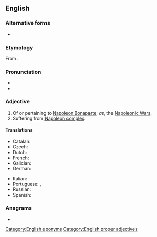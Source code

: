 ==English==

===Alternative forms===
* {{alter|en|Napoléonic}}

===Etymology===
From {{suffix|en|Napoleon|ic}}.

===Pronunciation===
* {{IPA|en|/nəˌpoʊliˈɒnɪk/}}
* {{enPR|nə.pō'.lē.ŏnʹ.ĭk}}

===Adjective===
{{en-adj|-}}

# Of or pertaining to [[w:Napoleon Bonaparte|Napoleon Bonaparte]]; ''as'', the [[w:Napoleonic Wars|Napoleonic Wars]].
# Suffering from [[Napoleon complex]].

====Translations====
{{trans-top|of or pertaining to Napoleon Bonaparte}}
* Catalan: {{t+|ca|napoleònic}}
* Czech: {{t+|cs|napoleonský}}
* Dutch: {{t+|nl|napoleontisch}}
* French: {{t+|fr|napoléonien}}
* Galician: {{t|gl|napoleónico}}
* German: {{t+|de|napoleonisch}}
{{trans-mid}}
* Italian: {{t+|it|napoleonico}}
* Portuguese: {{t|pt|napoleónico}}, {{t|pt|napoleônico}}
* Russian: {{t+|ru|наполеоновский}}
* Spanish: {{t|es|napoleónico}}
{{trans-bottom}}

===Anagrams===
* {{anagrams|en|a=aceilnnoop|pinacolone}}

[[Category:English eponyms]]
[[Category:English proper adjectives]]